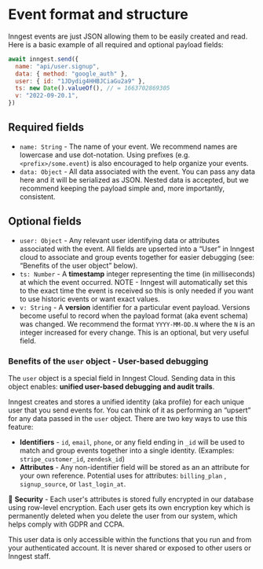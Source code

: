 # Event format and structure

Inngest events are just JSON allowing them to be easily created and read. Here is a basic example of all required and optional payload fields:

```js
await inngest.send({
  name: "api/user.signup",
  data: { method: "google_auth" },
  user: { id: "1JDydig4HHBJCiaGu2a9" },
  ts: new Date().valueOf(), // = 1663702869305
  v: "2022-09-20.1",
})
```

## Required fields

- `name: String` - The name of your event. We recommend names are lowercase and use dot-notation. Using prefixes (e.g. `<prefix>/some.event`) is also encouraged to help organize your events.
- `data: Object` - All data associated with the event. You can pass any data here and it will be serialized as JSON. Nested data is accepted, but we recommend keeping the payload simple and, more importantly, consistent.

## Optional fields

- `user: Object` - Any relevant user identifying data or attributes associated with the event. All fields are upserted into a “User” in Inngest cloud to associate and group events together for easier debugging (see: “Benefits of the user object” below).
- `ts: Number` - A **timestamp** integer representing the time (in milliseconds) at which the event occurred. NOTE - Inngest will automatically set this to the exact time the event is received so this is only needed if you want to use historic events or want exact values.
- `v: String` - A **version** identifier for a particular event payload. Versions become useful to record when the payload format (aka event schema) was changed. We recommend the format `YYYY-MM-DD.N` where the `N` is an integer increased for every change. This is an optional, but very useful field.

### Benefits of the `user` object - User-based debugging

The `user` object is a special field in Inngest Cloud. Sending data in this object enables: **unified user-based debugging and audit trails**.

Inngest creates and stores a unified identity (aka profile) for each unique user that you send events for. You can think of it as performing an “upsert” for any data passed in the `user` object. There are two key ways to use this feature:

- **Identifiers** - `id`, `email`, `phone`, or any field ending in `_id` will be used to match and group events together into a single identity. (Examples: `stripe_customer_id`, `zendesk_id`)
- **Attributes** - Any non-identifier field will be stored as an an attribute for your own reference. Potential uses for attributes: `billing_plan` , `signup_source`, or `last_login_at`.

<aside>
  <p>🔐 <strong>Security</strong> - Each user's attributes is stored fully encrypted in our database using row-level encryption.  Each user gets its own encryption key which is permanently deleted when you delete the user from our system, which helps comply with GDPR and CCPA.</p>

  <p>This user data is only accessible within the functions that you run and from your authenticated account. It is never shared or exposed to other users or Inngest staff.</p>
</aside>
